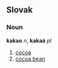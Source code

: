== Slovak ==
=== Noun ===
'''kakao''' ''n'', '''kakaá''' ''pl''
# [[cocoa#English|cocoa]]
# [[cacao|cocoa bean]]
